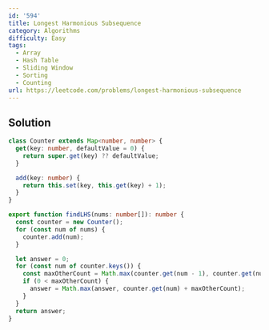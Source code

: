 ```yaml
---
id: '594'
title: Longest Harmonious Subsequence
category: Algorithms
difficulty: Easy
tags:
  - Array
  - Hash Table
  - Sliding Window
  - Sorting
  - Counting
url: https://leetcode.com/problems/longest-harmonious-subsequence
---
```


## Solution

```typescript filename="solution.ts" copy
class Counter extends Map<number, number> {
  get(key: number, defaultValue = 0) {
    return super.get(key) ?? defaultValue;
  }

  add(key: number) {
    return this.set(key, this.get(key) + 1);
  }
}

export function findLHS(nums: number[]): number {
  const counter = new Counter();
  for (const num of nums) {
    counter.add(num);
  }

  let answer = 0;
  for (const num of counter.keys()) {
    const maxOtherCount = Math.max(counter.get(num - 1), counter.get(num + 1));
    if (0 < maxOtherCount) {
      answer = Math.max(answer, counter.get(num) + maxOtherCount);
    }
  }
  return answer;
}
```
